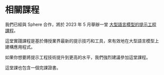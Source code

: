 # 相關課程

我們已經與 Sphere 合作，將於 2023 年 5 月舉辦一堂 [大型語言模型的提示工程課程]((https://www.getsphere.com/cohorts/prompt-engineering-for-llms?source=promptingguide))。

這堂實踐課程是基於傳授業界最新的提示技巧和工具，來有效地在大型語言模型上建構應用程式。

如果你想要將提示工程技術提升到更高的水平，我們強烈建議參加這堂課程。

這堂課也包含一個完課證書。
